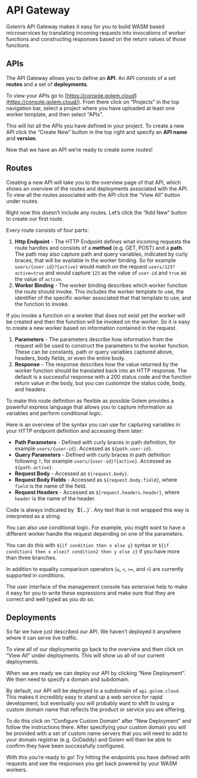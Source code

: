 
# API Gateway

Golem’s API Gateway makes it easy for you to build WASM based microservices by translating incoming requests into invocations of worker functions and constructing responses based on the return values of those functions.

## APIs

The API Gateway allows you to define an **API**. An API consists of a set **routes** and a set of **deployments**.

To view your APIs go to [https://console.golem.cloud](https://console.golem.cloud/). From there click on “Projects” in the top navigation bar, select a project where you have uploaded at least one worker template, and then select “APIs”.

This will list all the APIs you have defined in your project. To create a new API click the “Create New” button in the top right and specify an **API name** and **version**.

Now that we have an API we’re ready to create some routes!

## Routes

Creating a new API will take you to the overview page of that API, which shows an overview of the routes and deployments associated with the API. To view all the routes associated with the API click the “View All” button under routes.

Right now this doesn’t include any routes. Let’s click the “Add New” button to create our first route.

Every route consists of four parts:

1. **Http Endpoint** - The HTTP Endpoint defines what incoming requests the route handles and consists of a **method** (e.g. GET, POST) and a **path**. The path may also capture path and query variables, indicated by curly braces, that will be available in the worker binding. So for example `users/{user-id}?{active}` would match on the request `users/123?active=true` and would capture `123` as the value of `user-id` and `true` as the value of `active`.
2. **Worker Binding** - The worker binding describes which worker function the route should invoke. This includes the worker template to use, the identifier of the specific worker associated that that template to use, and the function to invoke.

<Callout >
If you invoke a function on a worker that does not exist yet the worker will be created and then the function will be invoked on the worker. So it is easy to create a new worker based on information contained in the request.

</Callout>

1. **Parameters** - The parameters describe how information from the request will be used to construct the parameters to the worker function. These can be constants, path or query variables captured above, headers, body fields, or even the entire body.
2. **Response** - The response describes how the value returned by the worker function should be translated back into an HTTP response. The default is a successful response with a 200 status code and the function return value in the body, but you can customize the status code, body, and headers.

To make this route definition as flexible as possible Golem provides a powerful express language that allows you to capture information as variables and perform conditional logic.

Here is an overview of the syntax you can use for capturing variables in your HTTP endpoint definition and accessing them later:

- **Path Parameters** - Defined with curly braces in path definition, for example `users/{user-id}`. Accessed as `${path.user-id}`.
- **Query Parameters** - Defined with curly braces in path definition following `?`, for example `users/{user-id}?{active}`. Accessed as `${path.active}`.
- **Request Body** - Accessed as `${request.body}`.
- **Request Body Fields** - Accessed as `${request.body.field}`, where `field` is the name of the field.
- **Request Headers** - Accessed as `${request.headers.header}`, where `header` is the name of the header.

<Callout>
Code is always indicated by `${…}`. Any text that is not wrapped this way is interpreted as a string.

</Callout>

You can also use conditional logic. For example, you might want to have a different worker handle the request depending on one of the parameters.

You can do this with `${if condition then x else y}` syntax or `${if condition1 then x elseif condition2 then y else z}` if you have more than three branches.

In addition to equality comparison operators (`≤`, `<`, `>=`, and `>`) are currently supported in conditions.

<Callout type="info">
The user interface of the management console has extensive help to make it easy for you to write these expressions and make sure that they are correct and well typed as you do so.

</Callout>

## Deployments

So far we have just described our API. We haven’t deployed it anywhere where it can serve live traffic.

To view all of our deployments go back to the overview and then click on “View All” under deployments. This will show us all of our current deployments.

When we are ready we can deploy our API by clicking “New Deployment”. We then need to specify a domain and subdomain.

By default, our API will be deployed to a subdomain of `api.golem.cloud`. This makes it incredibly easy to stand up a web service for rapid development, but eventually you will probably want to shift to using a custom domain name that reflects the product or service you are offering.

To do this click on “Configure Custom Domain” after “New Deployment” and follow the instructions there. After specifying your custom domain you will be provided with a set of custom name servers that you will need to add to your domain registrar (e.g. GoDaddy) and Golem will then be able to confirm they have been successfully configured.

With this you’re ready to go! Try hitting the endpoints you have defined with requests and see the responses you get back powered by your WASM workers.
